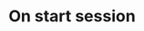 ---
title: On start session
description: Payload definition for the webhook event `live.start-session`
---